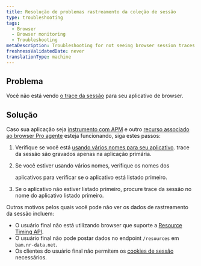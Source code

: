 ```yaml
---
title: Resolução de problemas rastreamento da coleção de sessão
type: troubleshooting
tags:
  - Browser
  - Browser monitoring
  - Troubleshooting
metaDescription: Troubleshooting for not seeing browser session traces.
freshnessValidatedDate: never
translationType: machine
---
```


## Problema

Você não está vendo [o trace da sessão](/docs/browser/new-relic-browser/browser-pro-features/session-traces-exploring-webpages-life-cycle) para seu aplicativo de browser.

## Solução

Caso sua aplicação seja [instrumento com APM](/docs/browser/new-relic-browser/installation-configuration/troubleshooting-browser-monitoring-installation) e outro [recurso associado ao browser Pro agente](/docs/browser/new-relic-browser/browser-pro-features) esteja funcionando, siga estes passos:

1. Verifique se você está [usando vários nomes para seu aplicativo](/docs/apm/new-relic-apm/installation-configuration/using-multiple-names-app). trace da sessão são gravados apenas na aplicação primária.

2. Se você estiver usando vários nomes, verifique os nomes dos

   <InlinePopover type="apm"/>

   aplicativos para verificar se o aplicativo está listado primeiro.

3. Se o aplicativo não estiver listado primeiro, procure trace da sessão no nome do aplicativo listado primeiro.

Outros motivos pelos quais você pode não ver os dados de rastreamento da sessão incluem:

* O usuário final não está utilizando browser que suporte a [Resource Timing API](http://www.w3.org/TR/resource-timing/).
* O usuário final não pode postar dados no endpoint `/resources` em `bam.nr-data.net`.
* Os clientes do usuário final não permitem os [cookies de sessão](/docs/browser/browser-monitoring/page-load-timing-resources/cookie-collection-session-tracking) necessários.
